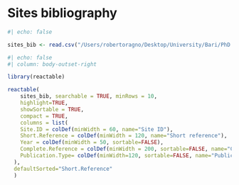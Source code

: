 # Sites bibliography {#sec-sites-bibliography .unnumbered style="text-align:justify;"}

```r
#| echo: false

sites_bib <- read.csv("/Users/robertoragno/Desktop/University/Bari/PhD - Quarto/Database export/Bibliography_export.csv", header=TRUE, sep=";")
```

::: {.content-visible when-format="html"}
```r
#| echo: false
#| column: body-outset-right

library(reactable)

reactable(
    sites_bib, searchable = TRUE, minRows = 10, 
    highlight=TRUE,
    showSortable = TRUE,
    compact = TRUE,
    columns = list(
    Site.ID = colDef(minWidth = 60, name="Site ID"), 
    Short.Reference = colDef(minWidth = 120, name="Short reference"), 
    Year = colDef(minWidth = 50, sortable=FALSE),
    Complete.Reference = colDef(minWidth = 200, sortable=FALSE, name="Complete reference"),
    Publication.Type= colDef(minWidth=120, sortable=FALSE, name="Publication type")
  ),
  defaultSorted="Short.Reference"
  )


```
::: 
